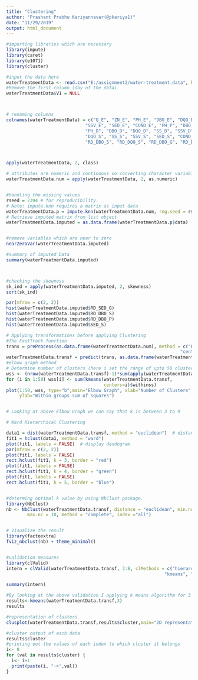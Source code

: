 ---
title: "Clustering"
author: "Prashant Prabhu Kariyannavar(@pkariya1)"
date: "11/29/2019"
output: html_document
---




```{r, warning=FALSE}
#importing libraries which are necessary
library(impute)
library(caret)
library(e1071)
library(cluster)

#input the data here
waterTreatmentData <- read.csv("E:/assignment2/water-treatment.data", header = F)
#Remove the first column (day of the data)
waterTreatmentData$V1 = NULL



# renaming columns
colnames(waterTreatmentData) = c("Q_E", "ZN_E", "PH_E", "DBO_E", "DQO_E", "SS_E",
                              "SSV_E", "SED_E", "COND_E", "PH_P", "DBO_P", "SS_P", "SSV_P", "SED_P", "COND_P",
                              "PH_D", "DBO_D", "DQO_D", "SS_D", "SSV_D", "SED_D", "COND_D", "PH_S", "DBO_S",
                              "DQO_S", "SS_S", "SSV_S", "SED_S", "COND_S", "RD_DBO_P", "RD_SS_P", "RD_SED_P",
                              "RD_DBO_S", "RD_DQO_S", "RD_DBO_G", "RD_DQO_G", "RD_SS_G", "RD_SED_G")



apply(waterTreatmentData, 2, class)

# attributes are numeric and continuous so converting character variable to numeric
waterTreatmentData.num = apply(waterTreatmentData, 2, as.numeric)


#handling the missing values
rseed = 2394 # for reproducibility.
# Note: impute.knn requires a matrix as input data
waterTreatmentData.p = impute.knn(waterTreatmentData.num, rng.seed = rseed)
# Retrieve imputed matrix from list object
waterTreatmentData.imputed = as.data.frame(waterTreatmentData.p$data)


#remove variables which are near to zero
nearZeroVar(waterTreatmentData.imputed)

#summary of imputed Data
summary(waterTreatmentData.imputed)



#checking the skewness
sk_ind = apply(waterTreatmentData.imputed, 2, skewness)
sort(sk_ind)

par(mfrow = c(2, 2))
hist(waterTreatmentData.imputed$RD_SED_G)
hist(waterTreatmentData.imputed$RD_DBO_S)
hist(waterTreatmentData.imputed$RD_DBO_P)
hist(waterTreatmentData.imputed$SED_S)

# Applying transformations before applying Clustering
#The FastTrack function
trans = preProcess(as.data.frame(waterTreatmentData.num), method = c("BoxCox",
                                                                  "center", "scale", "knnImpute"), k = 10)
waterTreatmentData.transf = predict(trans, as.data.frame(waterTreatmentData.num))
#elbow graph method
# Determine number of clusters (here i set the range of upto 50 clusters)
wss <- (nrow(waterTreatmentData.transf)-1)*sum(apply(waterTreatmentData.transf,2,var))
for (i in 1:50) wss[i] <- sum(kmeans(waterTreatmentData.transf,
                                     centers=i)$withinss)
plot(1:50, wss, type="b",main="Elbow Graph", xlab="Number of Clusters",
     ylab="Within groups sum of squares")


# Looking at above Elbow Graph we can say that k is between 3 to 9

# Ward Hierarchical Clustering

data1 = dist(waterTreatmentData.transf, method = "euclidean")  # distance matrix
fit1 = hclust(data1, method = "ward")
plot(fit1, labels = FALSE)  # display dendogram
par(mfrow = c(2, 2))
plot(fit1, labels = FALSE)
rect.hclust(fit1, k = 3, border = "red")
plot(fit1, labels = FALSE)
rect.hclust(fit1, k = 4, border = "green")
plot(fit1, labels = FALSE)
rect.hclust(fit1, k = 5, border = "blue")


#determing optimal k value by using NbClust package.
library(NbClust)
nb <- NbClust(waterTreatmentData.transf, distance = "euclidean", min.nc = 2,
        max.nc = 10, method = "complete", index ="all")


# Visualize the result
library(factoextra)
fviz_nbclust(nb) + theme_minimal()


#validation measures
library(clValid)
intern = clValid(waterTreatmentData.transf, 3:8, clMethods = c("hierarchical",
                                                            "kmeans", "pam"), validation = "internal")

summary(intern)

#By looking at the above validation I applying k means algorithm for 3 clusters.
results<-kmeans(waterTreatmentData.transf,3)
results

#representation of clusters
clusplot(waterTreatmentData.transf,results$cluster,main="2D representation",shade = TRUE,labels = 2,lines = 0)

#cluster output of each data
results$cluster
#printing out the values of each index to which cluster it belongs
i<- 0
for (val in results$cluster) {
  i<- i+1
  print(paste(i, "->",val))
}

```